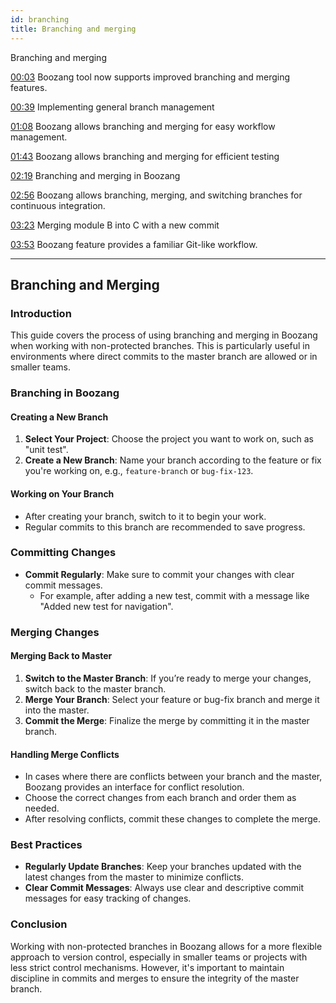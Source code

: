 ```yaml
---
id: branching
title: Branching and merging
---
```



<YouTubeEmbed embedId="XnpwfRqf7zA">Branching and merging</YouTubeEmbed>

[00:03](https://www.youtube.com/watch?v=XnpwfRqf7zA&t=3) Boozang tool now supports improved branching and merging features.

[00:39](https://www.youtube.com/watch?v=XnpwfRqf7zA&t=39) Implementing general branch management

[01:08](https://www.youtube.com/watch?v=XnpwfRqf7zA&t=68) Boozang allows branching and merging for easy workflow management.

[01:43](https://www.youtube.com/watch?v=XnpwfRqf7zA&t=103) Boozang allows branching and merging for efficient testing

[02:19](https://www.youtube.com/watch?v=XnpwfRqf7zA&t=139) Branching and merging in Boozang

[02:56](https://www.youtube.com/watch?v=XnpwfRqf7zA&t=176) Boozang allows branching, merging, and switching branches for continuous integration.

[03:23](https://www.youtube.com/watch?v=XnpwfRqf7zA&t=203) Merging module B into C with a new commit

[03:53](https://www.youtube.com/watch?v=XnpwfRqf7zA&t=233) Boozang feature provides a familiar Git-like workflow.

---

## Branching and Merging

### Introduction
This guide covers the process of using branching and merging in Boozang when working with non-protected branches. This is particularly useful in environments where direct commits to the master branch are allowed or in smaller teams.

### Branching in Boozang

#### Creating a New Branch
1. **Select Your Project**: Choose the project you want to work on, such as "unit test".
2. **Create a New Branch**: Name your branch according to the feature or fix you're working on, e.g., `feature-branch` or `bug-fix-123`.

#### Working on Your Branch
- After creating your branch, switch to it to begin your work.
- Regular commits to this branch are recommended to save progress.

### Committing Changes

- **Commit Regularly**: Make sure to commit your changes with clear commit messages.
  - For example, after adding a new test, commit with a message like "Added new test for navigation".

### Merging Changes

#### Merging Back to Master
1. **Switch to the Master Branch**: If you’re ready to merge your changes, switch back to the master branch.
2. **Merge Your Branch**: Select your feature or bug-fix branch and merge it into the master.
3. **Commit the Merge**: Finalize the merge by committing it in the master branch.

#### Handling Merge Conflicts
- In cases where there are conflicts between your branch and the master, Boozang provides an interface for conflict resolution.
- Choose the correct changes from each branch and order them as needed.
- After resolving conflicts, commit these changes to complete the merge.

### Best Practices

- **Regularly Update Branches**: Keep your branches updated with the latest changes from the master to minimize conflicts.
- **Clear Commit Messages**: Always use clear and descriptive commit messages for easy tracking of changes.

### Conclusion
Working with non-protected branches in Boozang allows for a more flexible approach to version control, especially in smaller teams or projects with less strict control mechanisms. However, it's important to maintain discipline in commits and merges to ensure the integrity of the master branch.
